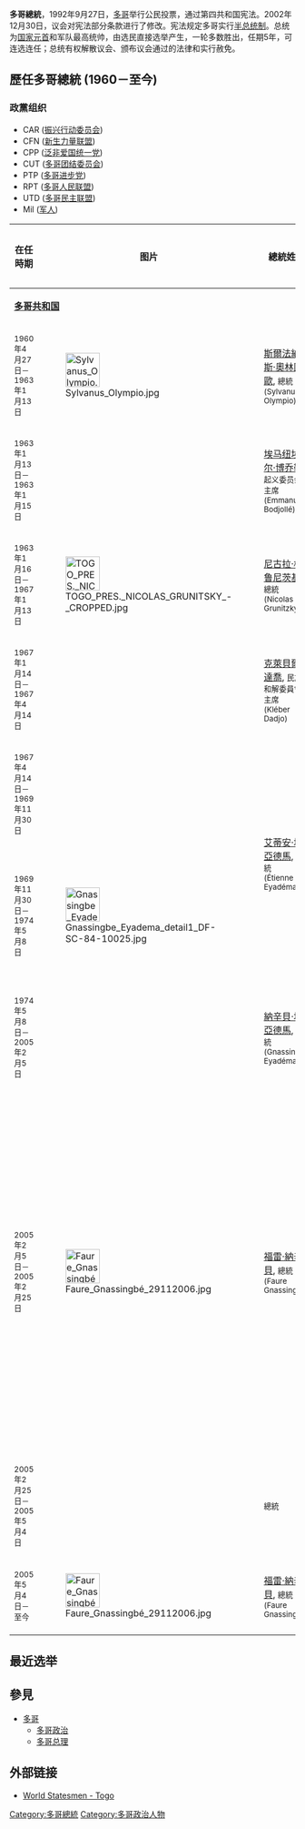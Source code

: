 {{Infobox Political post
|post            = 总统
|body            = 多哥共和国
|insignia        = Emblem of Togo.svg
|insigniasize    = 125px
|insigniacaption = [[多哥国徽|多哥国徽]]
|nativename      =
|image           = Faure Gnassingbé 29112006.jpg
|imagesize       = 165px
|incumbent       = [[福雷·納辛貝|福雷·納辛貝]]
|incumbentsince  = 2005年5月4日
|style           =
|residence       = [[洛美|洛美]]{{link-en|多哥总督府|The Palace of the Governors (Togo)|总督府}} 
|appointer       = 
|termlength      = 任期5年，可连选连任
|formation       = 1960年4月27日
|succession      =
|inaugural       = [[斯尔法纳斯·奧林匹欧|斯尔法纳斯·奧林匹欧]]
|deputy          = 
|salary          =
|website         =
}}
'''多哥總統'''，1992年9月27日，[[多哥|多哥]]举行公民投票，通过第四共和国宪法。2002年12月30日，议会对宪法部分条款进行了修改。宪法规定多哥实行[[半总统制|半总统制]]。总统为[[国家元首|国家元首]]和军队最高统帅，由选民直接选举产生，一轮多数胜出，任期5年，可连选连任；总统有权解散议会、颁布议会通过的法律和实行赦免。

==歷任多哥總統 (1960－至今)==
===政黨组织===
*CAR ([[振兴行动委员会|振兴行动委员会]])
*CFN ([[新生力量联盟|新生力量联盟]])
*CPP ([[泛非爱国统一党|泛非爱国统一党]])
*CUT ([[多哥团结委员会|多哥团结委员会]])
*PTP ([[多哥进步党|多哥进步党]])
*RPT ([[多哥人民联盟|多哥人民联盟]])
*UTD ([[多哥民主联盟|多哥民主联盟]])
*Mil ([[多哥军事|军人]])
{| border=1 style="border-collapse: collapse"
|- align=left
! width="18%"|在任時期
! width=60|图片
! width="55%"|總統姓名
! width="10%"|執政黨
! width="15%"|備註
|- valign=top
|colspan="5"|'''[[多哥|多哥共和国]]'''  
|- valign=top bgcolor="#ffffec"
|<small>1960年4月27日－1963年1月13日||[[File:Sylvanus_Olympio.jpg|60px]]||[[斯爾法納斯·奧林匹歐|斯爾法納斯·奧林匹歐]], <small>總統<br>(Sylvanus Olympio)||<small>CUT||<small>遭推翻並殺害
|- valign=top bgcolor="#ffffec"
|<small>1963年1月13日－1963年1月15日|| ||[[埃马纽埃尔·博乔勒|埃马纽埃尔·博乔勒]], <small>起义委员会主席<br>(Emmanuel Bodjollé)||<small>Mil||
|- valign=top bgcolor="#ffffec"
|<small>1963年1月16日－1967年1月13日||[[File:TOGO_PRES._NICOLAS_GRUNITSKY_-_CROPPED.jpg|60px]]||[[尼古拉·格鲁尼茨基|尼古拉·格鲁尼茨基]], <small>總統<br>(Nicolas Grunitzky)||<small>PTP||<small>遭推翻
|- valign=top bgcolor="#ffffec"
|<small>1967年1月14日－1967年4月14日|| ||[[克萊貝爾·達喬|克萊貝爾·達喬]], <small>民族和解委員會主席<br>(Kléber Dadjo)||<small>Mil||
|- valign=top bgcolor="#ffffec"
|<small>1967年4月14日－1969年11月30日||rowspan="3"|[[File:Gnassingbe_Eyadema_detail1_DF-SC-84-10025.jpg|60px]]||rowspan="2"|[[納辛貝·埃亞德馬|艾蒂安·埃亞德馬]], <small>總統<br>(Étienne Eyadéma)||<small>Mil||
|- valign=top bgcolor="#ffffec"
|<small>1969年11月30日－1974年5月8日||rowspan="2"|<small>RPT||<small>改名為納辛貝·埃亞德馬
|- valign=top bgcolor="#ffffec"
|<small>1974年5月8日－2005年2月5日||[[納辛貝·埃亞德馬|納辛貝·埃亞德馬]], <small>總統<br>(Gnassingbé Eyadéma)||<small>逝於任內
|- valign=top bgcolor="#ffffec"
|<small>2005年2月5日－2005年2月25日||[[File:Faure_Gnassingbé_29112006.jpg|60px]]||[[福雷·納辛貝|福雷·納辛貝]], <small>總統<br>(Faure Gnassingbé)||<small>RPT||<small>第1次; <br>[[納辛貝·埃亞德馬|納辛貝·埃亞德馬]]之子. 因违宪接任总统被国际社会强烈反对而辞职.
|- valign=top bgcolor="#ffffec"
|<small>2005年2月25日－2005年5月4日|| ||{{le|邦福·阿巴斯|Bonfoh Abass}}<small>總統||<small>RPT||<small>代理
|- valign=top bgcolor="#ffffec"
|<small>2005年5月4日－至今||[[File:Faure_Gnassingbé_29112006.jpg|60px]]||[[福雷·納辛貝|福雷·納辛貝]], <small>總統<br>(Faure Gnassingbé)||<small>RPT||<small>第二次任職
|}

==最近选举==
{{2010年多哥总统选举}}

==參見==
*[[多哥|多哥]]
**[[多哥政治|多哥政治]]
**[[多哥总理|多哥总理]]

==外部链接==
*[http://www.worldstatesmen.org/Togo.html World Statesmen - Togo]{{WebCite|url=https://www.webcitation.org/65PLlWivu?url=http://www.worldstatesmen.org/Togo.html |date=20120212231733 |dateformat=iso }}

{{多哥总统}}
{{非洲国家元首}}

[[Category:多哥總統|Category:多哥總統]]
[[Category:多哥政治人物|Category:多哥政治人物]]